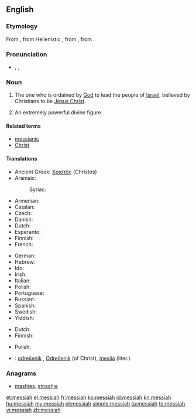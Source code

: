 {{also|Messiah}}
==English==

===Etymology===
From {{etyl|la}} {{term|Messias}}, from Hellenistic {{etyl|grc}} {{term|Μεσσίας|sc=polytonic}}, from {{etyl|arc}} {{term||tr=měšīḥā}}, from {{etyl|he}} {{term|משיח||anointed|tr=mashiach|sc=Hebr}}.{{attention|arc}}

===Pronunciation===
* {{enPR|mə-sī'ə}}, {{IPA|/məˈsaɪ.ə/}}, {{X-SAMPA|/m@"saI@/}}

===Noun===
{{en-noun}}

# {{context|Abrahamic tradition}} The one who is ordained by [[God]] to lead the people of [[Israel]], believed by Christians to be [[Jesus Christ]].
# An extremely powerful divine figure.

====Related terms====
* [[messianic]]
* [[Christ]]

====Translations====
{{trans-top|ordained to lead the people of Israel}}
* Ancient Greek: [[Χριστός]] (Christos) {{m}}
* Aramaic:
*: Syriac: {{tø|arc|ܡܫܝܚܐ|tr=mšīħā’|m}}
* Armenian: {{t-|hy|օծյալ|tr=òçyal}}
* Catalan: {{t-|ca|messies|m}}
* Czech: {{t+|cs|mesiáš|m}}
* Danish: {{t-|da|messias}}
* Dutch: {{t+|nl|Messias|m}}
* Esperanto: {{t-|eo|mesio}}
* Finnish: {{t+|fi|messias}}
* French: {{t+|fr|messie|m}}
{{trans-mid}}
* German: {{t+|de|Messias|m}}
* Hebrew: {{t-|he|משיח|m|tr=mashíakh}}
* Ido: {{t+|io|mesio}}
* Irish: {{t-|ga|Meisias|m}}
* Italian: {{t+|it|messia|m}}
* Polish: {{t-|pl|mesjasz|m}}
* Portuguese: {{t+|pt|messias|m}}
* Russian: {{t+|ru|мессия|tr=messíja|m}}
* Spanish: {{t+|es|Mesías|m}}
* Swedish: {{t-|sv|Messias|c}}
* Yiddish: {{t-|yi|משיח|tr=moshiyekh|m}}
{{trans-bottom}}

{{trans-top|an extremely powerful divine figure}}
* Dutch: {{t+|nl|messias|m}}
* Finnish: {{t+|fi|messias}}
{{trans-mid}}
* Polish: {{t-|pl|mesjasz|m}}
{{trans-bottom}}

{{checktrans-top}}
* {{ttbc|sl}}: [[odrešenik]] {{m}}, [[Odrešenik]] {{m}} (of Christ), [[mesija]] {{m}} (liter.)
{{trans-bottom}}

===Anagrams===
* [[mashies#English|mashies]], [[smashie#English|smashie]]

[[et:messiah]]
[[el:messiah]]
[[fr:messiah]]
[[ko:messiah]]
[[id:messiah]]
[[kn:messiah]]
[[hu:messiah]]
[[my:messiah]]
[[pl:messiah]]
[[simple:messiah]]
[[ta:messiah]]
[[te:messiah]]
[[vi:messiah]]
[[zh:messiah]]